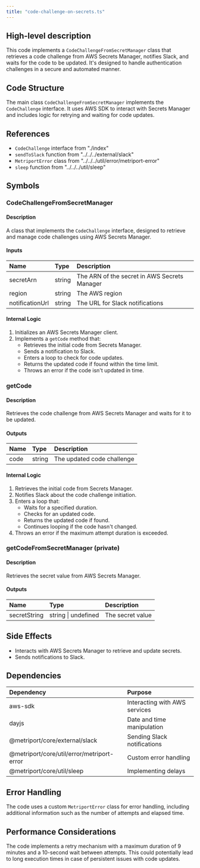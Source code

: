 ```yaml
---
title: "code-challenge-on-secrets.ts"
---
```


## High-level description
This code implements a `CodeChallengeFromSecretManager` class that retrieves a code challenge from AWS Secrets Manager, notifies Slack, and waits for the code to be updated. It's designed to handle authentication challenges in a secure and automated manner.

## Code Structure
The main class `CodeChallengeFromSecretManager` implements the `CodeChallenge` interface. It uses AWS SDK to interact with Secrets Manager and includes logic for retrying and waiting for code updates.

## References
- `CodeChallenge` interface from "./index"
- `sendToSlack` function from "../../../external/slack"
- `MetriportError` class from "../../../util/error/metriport-error"
- `sleep` function from "../../../util/sleep"

## Symbols

### CodeChallengeFromSecretManager
#### Description
A class that implements the `CodeChallenge` interface, designed to retrieve and manage code challenges using AWS Secrets Manager.

#### Inputs
| Name | Type | Description |
|:-----|:-----|:------------|
| secretArn | string | The ARN of the secret in AWS Secrets Manager |
| region | string | The AWS region |
| notificationUrl | string | The URL for Slack notifications |

#### Internal Logic
1. Initializes an AWS Secrets Manager client.
2. Implements a `getCode` method that:
   - Retrieves the initial code from Secrets Manager.
   - Sends a notification to Slack.
   - Enters a loop to check for code updates.
   - Returns the updated code if found within the time limit.
   - Throws an error if the code isn't updated in time.

### getCode
#### Description
Retrieves the code challenge from AWS Secrets Manager and waits for it to be updated.

#### Outputs
| Name | Type | Description |
|:-----|:-----|:------------|
| code | string | The updated code challenge |

#### Internal Logic
1. Retrieves the initial code from Secrets Manager.
2. Notifies Slack about the code challenge initiation.
3. Enters a loop that:
   - Waits for a specified duration.
   - Checks for an updated code.
   - Returns the updated code if found.
   - Continues looping if the code hasn't changed.
4. Throws an error if the maximum attempt duration is exceeded.

### getCodeFromSecretManager (private)
#### Description
Retrieves the secret value from AWS Secrets Manager.

#### Outputs
| Name | Type | Description |
|:-----|:-----|:------------|
| secretString | string \| undefined | The secret value |

## Side Effects
- Interacts with AWS Secrets Manager to retrieve and update secrets.
- Sends notifications to Slack.

## Dependencies
| Dependency | Purpose |
|:-----------|:--------|
| aws-sdk | Interacting with AWS services |
| dayjs | Date and time manipulation |
| @metriport/core/external/slack | Sending Slack notifications |
| @metriport/core/util/error/metriport-error | Custom error handling |
| @metriport/core/util/sleep | Implementing delays |

## Error Handling
The code uses a custom `MetriportError` class for error handling, including additional information such as the number of attempts and elapsed time.

## Performance Considerations
The code implements a retry mechanism with a maximum duration of 9 minutes and a 10-second wait between attempts. This could potentially lead to long execution times in case of persistent issues with code updates.